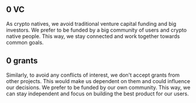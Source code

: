 ## 0 VC

<div className="h-2"/>

As crypto natives, we avoid traditional venture capital funding and big investors. We prefer to be funded by a big community of users and crypto native people. This way, we stay connected and work together towards common goals.

<div className="h-4"/>

## 0 grants

<div className="h-2"/>

Similarly, to avoid any conflicts of interest, we don't accept grants from other projects. This would make us dependent on them and could influence our decisions. We prefer to be funded by our own community. This way, we can stay independent and focus on building the best product for our users. 